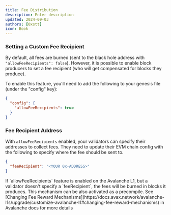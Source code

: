 ```yaml
---
title: Fee Distribution
description: Enter description
updated: 2024-09-03
authors: [0xstt]
icon: Book
---
```


### Setting a Custom Fee Recipient​

By default, all fees are burned (sent to the black hole address with `"allowFeeRecipients": false`). However, it is possible to enable block producers to set a fee recipient (who will get compensated for blocks they produce).

To enable this feature, you'll need to add the following to your genesis file (under the "config" key):

```json
{
  "config": {
    "allowFeeRecipients": true
  }
}
```

### Fee Recipient Address​
With `allowFeeRecipients` enabled, your validators can specify their addresses to collect fees. They need to update their EVM chain config with the following to specify where the fee should be sent to.

```json
{
  "feeRecipient": "<YOUR 0x-ADDRESS>"
}
```
<Callout>
If `allowFeeRecipients` feature is enabled on the Avalanche L1, but a validator doesn't specify a `feeRecipient`, the fees will be burned in blocks it produces.
</Callout>
This mechanism can be also activated as a precompile. See [Changing Fee Reward Mechanisms](https://docs.avax.network/avalanche-l1s/upgrade/customize-avalanche-l1#changing-fee-reward-mechanisms) in Avalanche docs for more details
